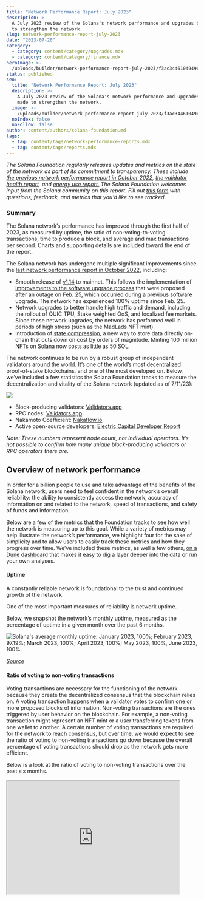 ```yaml
---
title: "Network Performance Report: July 2023"
description: >-
  A July 2023 review of the Solana's network performance and upgrades being made
  to strengthen the network.
slug: network-performance-report-july-2023
date: "2023-07-20"
category:
  - category: content/category/upgrades.mdx
  - category: content/category/finance.mdx
heroImage: >-
  /uploads/builder/network-performance-report-july-2023/f3ac34461049496996bb2fcf03f0b75c.jpg
status: published
seo:
  title: "Network Performance Report: July 2023"
  description: >-
    A July 2023 review of the Solana's network performance and upgrades being
    made to strengthen the network.
  image: >-
    /uploads/builder/network-performance-report-july-2023/f3ac34461049496996bb2fcf03f0b75c.jpg
  noIndex: false
  noFollow: false
author: content/authors/solana-foundation.md
tags:
  - tag: content/tags/network-performance-reports.mdx
  - tag: content/tags/reports.mdx
---
```


_The Solana Foundation regularly releases updates and metrics on the state of the network as part of its commitment to transparency. These include_ [_the previous network performance report in October 2022_](https://solana.com/news/network-performance-report-october-2022)_,_ [_the validator health report_](https://solana.com/news/validator-health-report-august-2022)_, and_ [_energy use report._](https://solana.com/news/solanas-energy-use-report-september-2022) _The Solana Foundation welcomes input from the Solana community on this report. Fill out_ [_this form_](https://solanafoundation.typeform.com/to/N9N3WX9V) _with questions, feedback, and metrics that you’d like to see tracked._

###

### **Summary**

The Solana network’s performance has improved through the first half of 2023, as measured by uptime, the ratio of non-voting-to-voting transactions, time to produce a block, and average and max transactions per second. Charts and supporting details are included toward the end of the report.

The Solana network has undergone multiple significant improvements since the [last network performance report in October 2022](https://solana.com/news/network-performance-report-october-2022), including:

- Smooth release of [v1.14](https://solana.com/news/solana-validators-v1-14-upgrade) to mainnet. This follows the implementation of [improvements to the software upgrade process](https://solana.com/news/plans-to-improve-the-network-upgrades) that were proposed after an outage on Feb. 25, which occurred during a previous software upgrade. The network has experienced 100% uptime since Feb. 25.
- Network upgrades to better handle high traffic and demand, including the rollout of QUIC TPU, Stake weighted QoS, and localized fee markets. Since these network upgrades, the network has performed well in periods of high stress (such as the MadLads NFT mint).
- Introduction of [state compression](https://docs.solana.com/learn/state-compression), a new way to store data directly on-chain that cuts down on cost by orders of magnitude. Minting 100 million NFTs on Solana now costs as little as 50 SOL.

The network continues to be run by a robust group of independent validators around the world. It’s one of the world’s most decentralized proof-of-stake blockchains, and one of the most developed on. Below, we’ve included a few statistics the Solana Foundation tracks to measure the decentralization and vitality of the Solana network (updated as of 7/11/23):

![](/uploads/builder/network-performance-report-july-2023/image-1.jpg)

<footnotes />

- Block-producing validators: [Validators.app](https://www.validators.app/?locale=en&network=mainnet)
- RPC nodes: [Validators.app](https://www.validators.app/?locale=en&network=mainnet)
- Nakamoto Coefficient: [Nakaflow.io](https://nakaflow.io/)
- Active open-source developers: [Electric Capital Developer Report](https://www.developerreport.com/developer-report)

_Note: These numbers represent node count, not individual operators. It’s not possible to confirm how many unique block-producing validators or RPC operators there are._

## Overview of network performance

In order for a billion people to use and take advantage of the benefits of the Solana network, users need to feel confident in the network’s overall reliability: the ability to consistently access the network, accuracy of information on and related to the network, speed of transactions, and safety of funds and information.

Below are a few of the metrics that the Foundation tracks to see how well the network is measuring up to this goal. While a variety of metrics may help illustrate the network’s performance, we highlight four for the sake of simplicity and to allow users to easily track these metrics and how they progress over time. We’ve included these metrics, as well a few others, [on a Dune dashboard](https://dune.com/dsaber/solana-network-health-report) that makes it easy to dig a layer deeper into the data or run your own analyses.

#### Uptime

A constantly reliable network is foundational to the trust and continued growth of the network.

One of the most important measures of reliability is network uptime.

Below, we snapshot the network’s monthly uptime, measured as the percentage of uptime in a given month over the past 6 months.

![Solana's average monthly uptime: January 2023, 100%; February 2023, 97.19%; March 2023, 100%; April 2023, 100%; May 2023, 100%, June 2023, 100%.](/uploads/builder/network-performance-report-july-2023/image-2.jpg)

[_Source_](https://status.solana.com/uptime)

#### **Ratio of voting to non-voting transactions**

Voting transactions are necessary for the functioning of the network because they create the decentralized consensus that the blockchain relies on. A voting transaction happens when a validator votes to confirm one or more proposed blocks of information. Non-voting transactions are the ones triggered by user behavior on the blockchain. For example, a non-voting transaction might represent an NFT mint or a user transferring tokens from one wallet to another. A certain number of voting transactions are required for the network to reach consensus, but over time, we would expect to see the ratio of voting to non-voting transactions go down because the overall percentage of voting transactions should drop as the network gets more efficient.

Below is a look at the ratio of voting to non-voting transactions over the past six months.

<iframe
  src="https://dune.com/embeds/1383081/2361238"
  width="90%"
  height="300"
  title="Daily Average Transaction Counts"
/>

#### **Block time (Time to produce a block)**

Block time measures the speed of a single transaction, since it measures how quickly the network adds more “blocks” to the blockchain. In this chart, we see the average time to produce a block, how consistent this metric is, and how it changes over time.

<iframe
  src="https://dune.com/embeds/1383046/2352016/9ac05248-1824-4f9e-92ba-76104edba4c9"
  width="90%"
  height="300"
  title="Average Time to Produce a Block on Solana"
/>

The spike at the end of February correlates with the Feb. 25 network outage.

#### **Average and maximum transactions per second**

Total transactions per second are the most accurate reflection of the current throughput of the network and demonstrate its potential and growth over time. The benchmark throughput is 65,000 transactions per second, based on simple transactions like sending money from one place to another. Actual transactions per second will differ due to the varied mix of complex transactions on the network, and based on demand at any given moment. An NFT purchase, for example, is much more complex than a simple movement of native tokens across wallets.

It’s important to note that actual network transactions per second is _not_ a reflection of network capacity, but of demand for transaction throughput. In almost all cases, mainnet-beta is operating below capacity.

The chart below is a snapshot of how well the network is performing in real time. It’s segmented into average transactions per second on a given day, along with maximum transactions per second, split out by date. Average transactions per second have remained relatively similar since December 2022, with some volatility that correlates with high network demand. Max daily transactions per second have been increasing steadily since January 2022, with significant increases in H2 2022 that correlate with new network upgrades.

<iframe
  src="https://dune.com/embeds/2753221/4581161"
  width="90%"
  height="300"
  title="Transactions per Second"
/>

<iframe
  src="https://dune.com/embeds/2753211/4581146"
  width="90%"
  height="300"
  title="Max Transactions per Second"
/>

### Network highlights since the October 2022 report

**Network upgrades to better handle high traffic and demand:** In 2022, the Solana network experienced several slowdowns or outages during times of high activity, such as during large NFT mints. In response, core developers rolled out network upgrades including [QUIC, Stake Weighted QoS, and localized fee markets](https://solana.com/news/solana-network-upgrades). Since the rollout of these upgrades, the network has performed incredibly well in times of high stress (such as the MadLads NFT mint). Developers are also continuing to test and develop other network upgrades and initiatives, including increasing maximum transaction sizes (currently limited to 1232 bytes) and simplifying the voting logic, which reduces the overall amount of data needed to be transmitted and stored.

- QUIC TPU: QUIC is a network protocol designed by Google for fast asynchronous communication but with sessions and flow control. QUIC can be used to limit traffic from any one actor, allowing the network to focus on genuine valid transactions. QUIC has been added to the port(s) that ingest user transactions.
- Stake-weighted QoS: Stake-weighting is used to efficiently allocate leader network bandwidth. Instead of indiscriminately accepting transactions on a first-come-first-served basis, it gives access to transit information, so that a node with 0.5% stake will have the right to transmit at least 0.5% of the packets to the leader. This can make the network more resilient by disincentivizing spam or malicious actors. Stake-weighted QoS has been added to QUIC TPU ports.
- Localized fee markets: Fee markets provide a way for a user to add an additional fee to their transactions to express urgency in comparison to other transactions. Priority fees are calculated based on the amount of computing resources that a transaction is expected to require. For example, a simple token transfer would require a lower total priority fee than an NFT mint that expresses the same level of urgency. This process makes markets more efficient by allowing users to express urgency and prioritize transactions.

**Improved upgrade process:** In response to the Feb. 25 outage (more on this below), Solana Labs CEO Anatoly Yakovenko published a [blog post](https://solana.com/news/plans-to-improve-the-network-upgrades) suggesting new processes for software release rollouts in order to make the upgrade process more resilient in the face of new upgrades as the network scales. These include bringing additional external developers and auditors into the release process to test and find exploits, improving the server restart process, emphasizing focus on network stability, and forming an adversarial team. Several of these proposals have since gone into effect, including:

- Comprehensive upgrade process on testnet: In order to simulate an upgrade process, testnet is now first downgraded to the previous software version before simulating the software upgrade process that will be rolled out on mainnet. Before this, testnet was a more minor version of mainnet at the time of a mainnet upgrade.
- Optimizations to tooling used for manual restarts: For example, an initial design is in place that will automate some of the more mechanical steps (SIMD0046).
- Adversarial tests are being run against both private clusters and in testnet: These tests are running in an adhoc fashion today as core engineers work to build a more formal testing schedule. Relatedly, the Solana Labs validator reference client now has an adversarial port, and core labs engineers are adding the ability to configure scenarios that can be used to build adversarial tests.

**Smooth release of 1.14.17:**[Version 1.14](https://solana.com/news/solana-validators-v1-14-upgrade) was considered officially adopted by May 22, the date when over 66.6% of total stake had upgraded to 1.14. This was the first significant network upgrade since the Feb. 25 outage and the rollout of the improved upgrade progress, described above. As of May 30, [version 1.14 of the Solana validator client was adopted by 97.4% of stake on the Solana network](https://solana.com/news/solana-validators-v1-14-upgrade).

**Compressed NFTs and state compression:** After many phases of development, adoption, and rollout, compressed NFTs are now live on Solana mainnet-beta. [Compressed NFTs](https://solana.com/news/how-to-use-compressed-nfts-on-solana) are 2,400-24,000x cheaper than their uncompressed counterparts. Minting 100 million NFTs on Solana now costs as little as 50 SOL. This new technical structure for NFTs, called “state compression”, unlocks a host of new use cases and scales the potential impact of the blockchain by making it accessible to mint NFTs for use cases such as [sending messages](https://solana.com/news/state-compression-compressed-nfts-solana) or enhancing customer loyalty programs. State compression was developed for NFTs, but can be used for other applications. Put simply, state compression involves storing some data on the blockchain that would otherwise be stored locally on every machine.

**Smooth Helium migration:** In April 2023, the Helium network successfully completed migration to the Solana network, in a process that was relatively seamless for Helium network participants and caused no serious disruption to the Solana network. Helium’s migration took advantage of state compression to mint NFTs more efficiently and cheaper than would have been possible otherwise. [More details here.](https://decrypt.co/137257/helium-completes-solana-migration-minting-nearly-1m-nfts-in-the-process)

**Additional Firedancer progress:** [Firedancer,](https://jumpcrypto.com/firedancer/) a Solana validator client being developed by Jump Crypto, is adding and testing more components.

- [QUIC implementation demo:](https://www.youtube.com/watch?v=N3sTlT_8rZ8) Firedancer did a recent demo of high performance QUIC implementation, which should lead to more efficient data transactions.
- [Reed-Solomon Erasure Coding released:](https://docs.solana.com/cluster/turbine-block-propagation) Turbine is a mechanism in a validator that is responsible for distributing “shreds” (pieces of a block) to other validators in the cluster. Reed-Solomon is an error correction coding scheme, which helps accurately encode data in these shreds before they are transmitted to other validators.

[**Tinydancer:**](https://www.tinydancer.io/) Tinydancer, the first light client on Solana, was developed as part of the Solana Foundation’s [Grizzlython Hackathon](https://solana.com/grizzlython). Light clients are software clients that can run locally on simple devices like laptops, connecting to full nodes in the network to verify the state of the ledger and check for invalid state transitions.

**Real-time emissions monitoring:** In April 2023, Solana became the first major smart-contracts blockchain to have its carbon footprint measured in real time. TryCarbonara, an independent startup, launched [www.solanaclimate.com](http://www.solanclimate.com) to track the network’s impact.

### Network challenges since October 2022

The Solana network experienced one outage since the last network performance report in October 2022. No user funds were lost in this incident.

Below, we review the outage and what is being done to address the outage and its causes.

[**February 2023 outage:**](https://solana.com/news/02-25-23-solana-mainnet-beta-outage-report) On Feb. 25, Mainnet Beta began to experience long block finalization times. After investigation, the cause was traced back to several services on the network running custom block-forwarding software that inadvertently transmitted a huge amount of data, equivalent to several orders of magnitude larger than a normal block. The network’s de-duplication logic was unable to cope with this, overwhelming the Turbine protocol and significantly degrading the network. After diagnosing this issue, core engineers created enhancements to the de-duplication logic, which are now in place as of Solana Labs validators client v1.13.7 and v1.14.17. This will also be mitigated by longer term Solana protocol design to replace all UDP-based networking protocols with QUIC, which will be better at enforcing the constraints in Turbine. Read the full outage report [here](https://solana.com/news/02-25-23-solana-mainnet-beta-outage-report).

[Several proposed network upgrades](https://solana.com/news/solana-network-upgrades) have been implemented or are being rolled out to address the causes of this outage, specifically the implementation of QUIC, fee markets, and stake-weighted Quality of Service (QoS).

###

### Upcoming initiatives

Solana core developers have been working on a number of new network upgrades aimed at strengthening the network in the face of massive user growth and adoption.

These Solana Improvement Documents, or SIMD(s), are proposed design documents for how to make changes to the network that require coordination across multiple core development teams. One recently accepted SIMD is [SIMD-33: Timely Vote Credits](https://github.com/solana-foundation/solana-improvement-documents/pull/33), which are awarded based on the number of slots voted on and awarded more for lower latency votes. This is intended to reduce block finalization times and disincentivize intentionally delayed voting.

There’s some network upgrades that are included with the latest release, but the features are not activated just yet. [Turbine improvements](https://forum.solana.com/t/feature-turbine-improvements-1-14-17/200) is a 1.14 feature that greatly improves latency on the network. There’s a new [Deactivate Delinquent Stake instruction](https://forum.solana.com/t/feature-stake-program-changes-1-14-17/181) that allows anyone to undelegate stake on the network that is delinquent for five or more epochs, lowering skip rate and improving performance. (Note: the undelegated stake accounts remain in the original staker’s control and are free to redelegate to an activate validator or withdraw their funds).

Users can continue to monitor the performance of the Solana network and use reports like this one to help the community track its development over time.

---

_Want to keep up to date on the latest news in the Solana ecosystem? Sign up for the_ [_monthly community update._](https://solana.com/newsletter)

